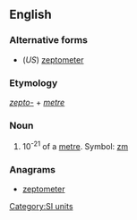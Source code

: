 ==English==

===Alternative forms===
* (''US'') [[zeptometer]]

===Etymology===
''[[zepto-]]'' + ''[[metre]]''

===Noun===
{{en-noun}}

# 10<sup>-21</sup> of a [[metre]]. Symbol: [[zm]]

===Anagrams===
* [[zeptometer#English|zeptometer]]

[[Category:SI units]]